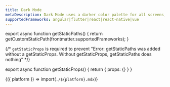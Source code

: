 ```yaml
---
title: Dark Mode
metaDescription: Dark Mode uses a darker color palette for all screens, making foreground content stand out against darker backgrounds.
supportedFrameworks: angular|flutter|react|react-native|vue
---
```



export async function getStaticPaths() {
  return getCustomStaticPath(frontmatter.supportedFrameworks);
}

{/*  `getStaticProps` is required to prevent "Error: getStaticPaths was added without a getStaticProps. Without getStaticProps, getStaticPaths does nothing" */}

export async function getStaticProps() {
  return { props: {} }
}

<Fragment>{({ platform }) => import(`./${platform}.mdx`)}</Fragment>
